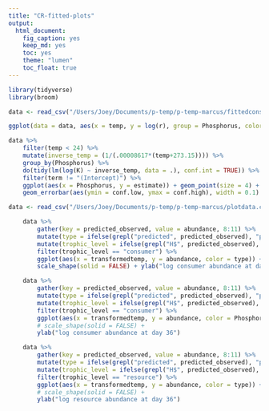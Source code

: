 ```yaml
---
title: "CR-fitted-plots"
output: 
  html_document: 
    fig_caption: yes
    keep_md: yes
    toc: yes
    theme: "lumen"
    toc_float: true
---
```


```r
library(tidyverse)
library(broom)

data <- read_csv("/Users/Joey/Documents/p-temp/p-temp-marcus/fittedconsumerdata.csv")
```


```r
ggplot(data = data, aes(x = temp, y = log(r), group = Phosphorus, color = Phosphorus)) + geom_point()
```

```r
data %>% 
	filter(temp < 24) %>% 
	mutate(inverse_temp = (1/(.00008617*(temp+273.15)))) %>% 
	group_by(Phosphorus) %>% 
	do(tidy(lm(log(K) ~ inverse_temp, data = .), conf.int = TRUE)) %>%
	filter(term != "(Intercept)") %>%
	ggplot(aes(x = Phosphorus, y = estimate)) + geom_point(size = 4) + 
	geom_errorbar(aes(ymin = conf.low, ymax = conf.high), width = 0.1)

```

```r
data <- read_csv("/Users/Joey/Documents/p-temp/p-temp-marcus/plotdata.csv")
```

```r
	data %>% 
		gather(key = predicted_observed, value = abundance, 8:11) %>%
		mutate(type = ifelse(grepl("predicted", predicted_observed), "predicted", "observed")) %>% 
		mutate(trophic_level = ifelse(grepl("H$", predicted_observed), "consumer", "resource")) %>% 
		filter(trophic_level == "consumer") %>% 
		ggplot(aes(x = transformedtemp, y = abundance, color = type)) + geom_point(aes(shape = Phosphorus, fill = type), size = 4) + 
		scale_shape(solid = FALSE) + ylab("log consumer abundance at day 36")

```

```r
	data %>% 
		gather(key = predicted_observed, value = abundance, 8:11) %>%
		mutate(type = ifelse(grepl("predicted", predicted_observed), "predicted", "observed")) %>% 
		mutate(trophic_level = ifelse(grepl("H$", predicted_observed), "consumer", "resource")) %>% 
		filter(trophic_level == "consumer") %>% 
		ggplot(aes(x = transformedtemp, y = abundance, color = Phosphorus)) + geom_point(aes(shape = type), size = 6, alpha = 0.5) + 
		# scale_shape(solid = FALSE) +
		ylab("log consumer abundance at day 36")
```	


```r
	data %>% 
		gather(key = predicted_observed, value = abundance, 8:11) %>%
		mutate(type = ifelse(grepl("predicted", predicted_observed), "predicted", "observed")) %>% 
		mutate(trophic_level = ifelse(grepl("H$", predicted_observed), "consumer", "resource")) %>% 
		filter(trophic_level == "resource") %>% 
		ggplot(aes(x = transformedtemp, y = abundance, color = type)) + geom_point(aes(shape = Phosphorus), size = 6, alpha = 0.5) + 
		# scale_shape(solid = FALSE) +
		ylab("log resource abundance at day 36")
```	